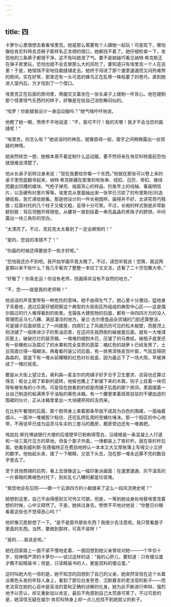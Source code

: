```yaml
---
---
---
```

title: 四
---




卡萝尔心里很想去看看埃里克。她是那么需要有个人跟她一起玩！可是现下，哪怕像给肯尼科特去烫裤子那样名正言顺的借口，她都找不着了。她仔细检查一下，发现他的三条裤子都很干净，这不免叫她泄了气。要不是她碰巧看见纳特·希克斯正在弹子房里玩，恐怕也就不会去冒那么大的风险了。要知道只有埃里克一个人在店里！于是，她惴惴不安地往裁缝铺走去。她终于闯进了那个邋里邋遢而又闷热难熬的房间，实在好笑，那里还有一头可恶的蜂鸟正在乱啄一株枯萎了的卷丹。直到她进入室内后，方才找到了一个借口。

埃里克正在后面的房间里，两腿交叉着坐在一张长桌子上缝制一件背心。他在缝制那个怪里怪气东西时的样子，好像是在给自己消愁解闷似的。

“哈罗！你能替我设计一身运动服吗？”她气喘吁吁地说。

他瞪了她一眼，愤愤不平地说道：“不，我可不行！我的天哪！我才不会当您的裁缝呢！”

“埃里克，你怎么啦？”她说话时的神态，就像慈母一般，眉宇之间稍微露出一丝惊疑的神情。

她突然转念一想，她根本用不着定制什么运动服，要不然将来在肯尼科特面前恐怕就很难说清楚了。

他从长桌子前转过身来说：“现在我要给你看一个东西。”他就在那张可以卷上来的桌子里兜底翻寻起来，纳特·希克斯藏在那里的有账单、纽扣、日历、带扣、被线团磨出凹槽的蜡块、气枪子弹壳、缎面背心的样品、钓鱼竿上的线轴、春画明信片，以及硬布衬里片等等。埃里克从里面抽出来一张早已污损了的布里斯托[9]造硬纸板，急忙递给她看。那是他设计的一件长袍图样，画得并不好，太讲究奇巧精致；后面衬托的几个柱子又矮又粗，显得十分可笑。不过，长袍的样式倒是非常新颖别致：背后领圈开得很低，从腰背一直到挂着一串亮晶晶的黑珠子的脖颈，中间露出一块三角形的空白。

“太漂亮了。不过，克拉克太太看到了一定会厥倒的！”

“是的，您说的准错不了！”

“你画的时候还得要放手一些才好呢。”

“恐怕我还办不到吧。我开始学画毕竟太晚了。不过，请您听我说！您猜，我这两星期以来干些什么？我几乎看完了整整一本拉丁文文法，还看了二十页恺撒大帝。”

“好极了！你真走运！你没有老师，但画得并没有不自然的地方。”

“不，您——就是我的老师嘛！”

他说话的声音里带有一种危险的意味。她不由得生气了。她心里十分激动，猛地身子背着他，透过后窗仔细观察这个典型的大街街区所组成的典型中心区——这是偶尔路过的行人难得看到的街景。戈镇各大建筑物的后面，都有一块四四方方的没人管理而且乌七八糟、满目凄凉的地方。豪兰·古尔德食品杂货铺的门脸还算整洁，可是铺子后面却搭上了一间披屋，四周钉上了风痕历历可见的松木板壁，而屋顶上则浇铺了一层掺进沙子的焦油沥青，在这间东摇西倒的破披屋后面，就有一大堆煤灰脏土，破破烂烂的装货箱，一堆堆的细刨木花，压皱了的马粪纸，破瓶子底里还有一些橄榄以及腐烂了的水果和完全变质的蔬菜：橘红色的胡萝卜已经发黑了，土豆简直烂得一塌糊涂。再看看时装公司后面，有一排黑漆铁皮百叶窗，气氛显得阴森森的，窗底下有一堆从前耀眼的红色衬衫纸盒，因为最近下了一场大雨，早被淋成了一摊烂纸浆。

要是从大街上望过去，奥利森—麦圭尔的肉铺子好歹合乎卫生要求，店容也还算过得去：柜台上砌了崭新的瓷砖，地板也撒上了新锯下来的木屑，钩子上挂着一块切得有棱有角的小牛肉。可是现在她看到的却是肉铺子后面的那个房间，里面摆着一台自己制造的粘满黑乎乎油垢的黄色冰箱。有一个腰里束着斑斑驳驳的干硬血迹的围裙的伙计，正从冰箱里拿出一大块硬邦邦的冻肉来。

在比利午餐馆的后面，那个厨师身上束着那条早就不成其为白色的围裙，一面抽着烟斗，一面冲一堆被胶汁粘住、还在乱挤乱爬的苍蝇吐唾沫。那一个街区的中心地带，不用说早已成为运货马车夫的三套马的厩房，厩房旁边还有一堆粪肥。

埃兹拉·斯托博迪银行大楼的后墙壁早已粉刷得雪白，沿墙根是一条混凝土人行道和一块三英尺见方的草地，但各个窗子外面，一律都装上了铁栏杆。就在铁栏杆后面，她看到威利斯·伍德福特正在费劲地辨认一本本又大又厚账簿上写得又小又挤的数字。他抬起头来，揉了一下眼睛，又低下头去，泡在那一堆永远算不完的数目字里去了。

至于其他商铺的后院，看上去很像这么一幅印象派画面：在邋里邋遢、灰不溜丢的一片昏暗的黄褐色衬托下，到处乱七八糟的都是垃圾堆。

“我恁地会在后院——跟一个云游四方的小裁缝来了这么一段风流艳史呢？”

她想到这里，自己不由得感到又可怜又可鄙，但是，一等到她设身处地替埃里克着想的时候，心中又释然了。于是，她转过身去，愤愤不平地对他说：“你整日价眼看着这些也不觉得恶心吗？”

他好像沉思默想了一下。“是不是窗外那些东西？我很少去注意呢。我只管看屋子里面的东西。当然，要做到那样，可真不易呀！”

“是的……我该走啦。”

她在回家路上一面不紧不慢地走着，一面回想到她父亲曾经对她——一个年仅十岁，但神情严肃的卡萝尔——说过这样的话：“我的心肝儿，要知道：只有傻瓜蛋才瞧不起精装书；但是，只读精装书的人，更是双料的傻瓜蛋。”

这时叫她大吃一惊的是，她不知怎的回想到了自己的父亲，她突然坚信在这个长着淡黄色头发的年轻人身上，看到了那位白发苍苍、沉默寡言的老法官的影子——而老法官在她的心目中是圣洁的爱和正确的谅解的化身。她为此不断进行申辩，强烈地予以否认，却又重新加以肯定，最后不免感到自己太荒唐可笑了。不过可悲的是，她深信无疑在威尔·肯尼科特身上却一点儿也找不到她慈父的影子。